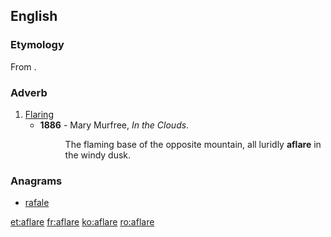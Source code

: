 ==English==

===Etymology===
From {{affix|en|a-|flare}}.

===Adverb===
{{en-adv}}

# [[flare|Flaring]]
#* '''1886''' - Mary Murfree, ''In the Clouds''.
#*: The flaming base of the opposite mountain, all luridly '''aflare''' in the windy dusk.

===Anagrams===
* [[rafale#English|rafale]]

[[et:aflare]]
[[fr:aflare]]
[[ko:aflare]]
[[ro:aflare]]